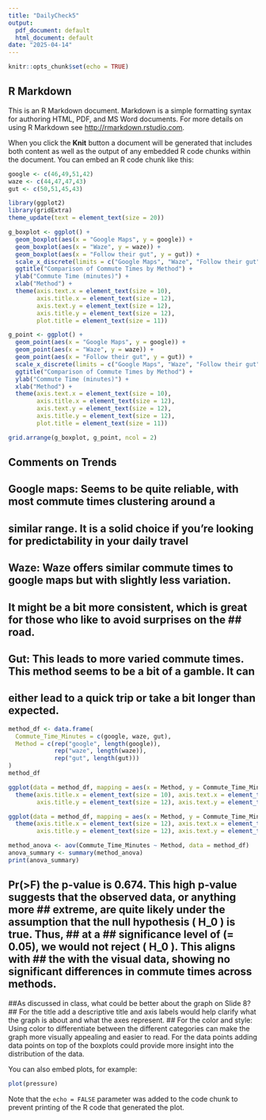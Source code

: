 ```yaml
---
title: "DailyCheck5"
output:
  pdf_document: default
  html_document: default
date: "2025-04-14"
---
```


```r
knitr::opts_chunk$set(echo = TRUE)
```

## R Markdown

This is an R Markdown document. Markdown is a simple formatting syntax for authoring HTML, PDF, and MS Word documents. For more details on using R Markdown see <http://rmarkdown.rstudio.com>.

When you click the **Knit** button a document will be generated that includes both content as well as the output of any embedded R code chunks within the document. You can embed an R code chunk like this:

```r
google <- c(46,49,51,42)
waze <- c(44,47,47,43)
gut <- c(50,51,45,43)

library(ggplot2)
library(gridExtra)
theme_update(text = element_text(size = 20))

g_boxplot <- ggplot() +
  geom_boxplot(aes(x = "Google Maps", y = google)) +
  geom_boxplot(aes(x = "Waze", y = waze)) +
  geom_boxplot(aes(x = "Follow their gut", y = gut)) +
  scale_x_discrete(limits = c("Google Maps", "Waze", "Follow their gut")) + 
  ggtitle("Comparison of Commute Times by Method") + 
  ylab("Commute Time (minutes)") + 
  xlab("Method") +
  theme(axis.text.x = element_text(size = 10),
        axis.title.x = element_text(size = 12),
        axis.text.y = element_text(size = 12),
        axis.title.y = element_text(size = 12),
        plot.title = element_text(size = 11))

g_point <- ggplot() +
  geom_point(aes(x = "Google Maps", y = google)) +
  geom_point(aes(x = "Waze", y = waze)) +
  geom_point(aes(x = "Follow their gut", y = gut)) +
  scale_x_discrete(limits = c("Google Maps", "Waze", "Follow their gut")) + 
  ggtitle("Comparison of Commute Times by Method") + 
  ylab("Commute Time (minutes)") + 
  xlab("Method") +
  theme(axis.text.x = element_text(size = 10),
        axis.title.x = element_text(size = 12),
        axis.text.y = element_text(size = 12),
        axis.title.y = element_text(size = 12),
        plot.title = element_text(size = 11))

grid.arrange(g_boxplot, g_point, ncol = 2)
```
## Comments on Trends
## Google maps: Seems to be quite reliable, with most commute times clustering around a 
## similar range. It is a solid choice if you're looking for predictability in your daily travel
## Waze: Waze offers similar commute times to google maps but with slightly less variation. 
## It might be a bit more consistent, which is great for those who like to avoid surprises on the ## road. 
## Gut: This leads to more varied commute times. This method seems to be a bit of a gamble. It can 
## either lead to a quick trip or take a bit longer than expected.
```r
method_df <- data.frame(
  Commute_Time_Minutes = c(google, waze, gut),
  Method = c(rep("google", length(google)),
             rep("waze", length(waze)),
             rep("gut", length(gut)))
)
method_df
```

```r
ggplot(data = method_df, mapping = aes(x = Method, y = Commute_Time_Minutes)) + geom_boxplot() +
  theme(axis.title.x = element_text(size = 10), axis.text.x = element_text(size = 12), 
        axis.title.y = element_text(size = 12), axis.text.y = element_text(size = 10))

ggplot(data = method_df, mapping = aes(x = Method, y = Commute_Time_Minutes)) + geom_point() +
  theme(axis.title.x = element_text(size = 12), axis.text.x = element_text(size = 10), 
        axis.title.y = element_text(size = 12), axis.text.y = element_text(size = 10))

method_anova <- aov(Commute_Time_Minutes ~ Method, data = method_df)
anova_summary <- summary(method_anova)
print(anova_summary)
```
## Pr(>F) the p-value is 0.674. This high p-value suggests that the observed data, or anything more ## extreme, are quite likely under the assumption that the null hypothesis \( H_0 \) is true. Thus, ## at a ## significance level of \(\alpha = 0.05\), we would not reject \( H_0 \). This aligns with ## the with the visual data, showing no significant differences in commute times across methods. 

##As discussed in class, what could be better about the graph on Slide 8?
## For the title add a descriptive title and axis labels would help clarify what the graph is about and what the axes represent. 
## For the color and style: Using color to differentiate between the different categories can make the graph more visually appealing and easier to read. For the data points adding data points on top of the boxplots could provide more insight into the distribution of the data. 

You can also embed plots, for example:

```r
plot(pressure)
```

Note that the `echo = FALSE` parameter was added to the code chunk to prevent printing of the R code that generated the plot.
